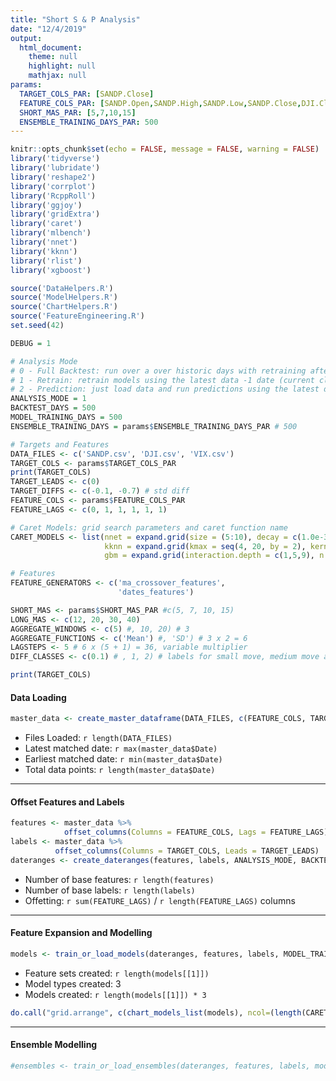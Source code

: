 ---
title: "Short S & P Analysis"
date: "12/4/2019"
output: 
  html_document:
    theme: null
    highlight: null
    mathjax: null
params: 
  TARGET_COLS_PAR: [SANDP.Close]
  FEATURE_COLS_PAR: [SANDP.Open,SANDP.High,SANDP.Low,SANDP.Close,DJI.Close,VIX.Close]
  SHORT_MAS_PAR: [5,7,10,15]
  ENSEMBLE_TRAINING_DAYS_PAR: 500
---

```{r setup_analyisis, include=FALSE, results="hide"}
knitr::opts_chunk$set(echo = FALSE, message = FALSE, warning = FALSE)
library('tidyverse')
library('lubridate')
library('reshape2')
library('corrplot')
library('RcppRoll')
library('ggjoy')
library('gridExtra')
library('caret')
library('mlbench')
library('nnet')
library('kknn')
library('rlist')
library('xgboost')

source('DataHelpers.R')
source('ModelHelpers.R')
source('ChartHelpers.R')
source('FeatureEngineering.R')
set.seed(42)
```

```{r Global Variables, include=FALSE, results='hide'}
DEBUG = 1

# Analysis Mode
# 0 - Full Backtest: run over a over historic days with retraining after every day
# 1 - Retrain: retrain models using the latest data -1 date (current close, max and min will be incorrect)
# 2 - Prediction: just load data and run predictions using the latest data
ANALYSIS_MODE = 1
BACKTEST_DAYS = 500
MODEL_TRAINING_DAYS = 500
ENSEMBLE_TRAINING_DAYS = params$ENSEMBLE_TRAINING_DAYS_PAR # 500

# Targets and Features
DATA_FILES <- c('SANDP.csv', 'DJI.csv', 'VIX.csv')
TARGET_COLS <- params$TARGET_COLS_PAR 
print(TARGET_COLS)
TARGET_LEADS <- c(0) 
TARGET_DIFFS <- c(-0.1, -0.7) # std diff
FEATURE_COLS <- params$FEATURE_COLS_PAR
FEATURE_LAGS <- c(0, 1, 1, 1, 1, 1) 

# Caret Models: grid search parameters and caret function name
CARET_MODELS <- list(nnet = expand.grid(size = (5:10), decay = c(1.0e-3, 1.0e-2, 1.0e-1)),
                     kknn = expand.grid(kmax = seq(4, 20, by = 2), kernel = c('rectangular', 'gaussian', 'optimal'), distance = 2),
                     gbm = expand.grid(interaction.depth = c(1,5,9), n.trees = (1:30)*50, shrinkage = 0.1, n.minobsinnode=20))

# Features
FEATURE_GENERATORS <- c('ma_crossover_features', 
                        'dates_features')

SHORT_MAS <- params$SHORT_MAS_PAR #c(5, 7, 10, 15)
LONG_MAS <- c(12, 20, 30, 40)
AGGREGATE_WINDOWS <- c(5) #, 10, 20) # 3
AGGREGATE_FUNCTIONS <- c('Mean') #, 'SD') # 3 x 2 = 6
LAGSTEPS <- 5 # 6 x (5 + 1) = 36, variable multiplier
DIFF_CLASSES <- c(0.1) # , 1, 2) # labels for small move, medium move and large move

print(TARGET_COLS)
```

#### Data Loading
```{r Data Loading_analysis, results = "hide"}
master_data <- create_master_dataframe(DATA_FILES, c(FEATURE_COLS, TARGET_COLS))
```

* Files Loaded:  `r length(DATA_FILES)`
* Latest matched date: `r max(master_data$Date)`
* Earliest matched date: `r min(master_data$Date)`
* Total data points: `r length(master_data$Date)`

----

#### Offset Features and Labels
```{r Offsetting, results = 'hide'}
features <- master_data %>% 
            offset_columns(Columns = FEATURE_COLS, Lags = FEATURE_LAGS)
labels <- master_data %>% 
          offset_columns(Columns = TARGET_COLS, Leads = TARGET_LEADS)
dateranges <- create_dateranges(features, labels, ANALYSIS_MODE, BACKTEST_DAYS, MODEL_TRAINING_DAYS, ENSEMBLE_TRAINING_DAYS)
```

* Number of base features:  `r length(features)`
* Number of base labels:  `r length(labels)`
* Offetting:  `r sum(FEATURE_LAGS)` / `r length(FEATURE_LAGS)` columns

----

#### Feature Expansion and Modelling
```{r train or load models}
models <- train_or_load_models(dateranges, features, labels, MODEL_TRAINING_DAYS)
```

* Feature sets created:  `r length(models[[1]])`
* Model types created: 3
* Models created: `r length(models[[1]]) * 3`

``` {r Grid Search Cross Validataion Charts, fig.width = 20}
do.call("grid.arrange", c(chart_models_list(models), ncol=(length(CARET_MODELS)+1)))
``` 

----

#### Ensemble Modelling
```{r train or load ensembles, fig.width = 12, fig.height = 4}
#ensembles <- train_or_load_ensembles(dateranges, features, labels, model_lists, ENSEMBLE_TRAINING_DAYS)
```